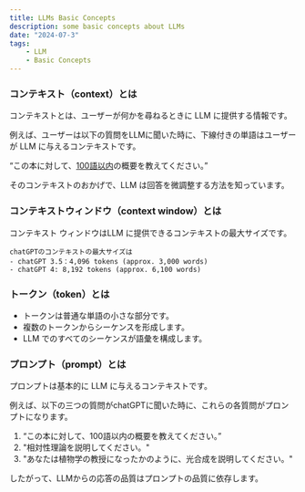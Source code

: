 ```yaml
---
title: LLMs Basic Concepts
description: some basic concepts about LLMs
date: "2024-07-3"
tags:
    - LLM
    - Basic Concepts
---
```


### コンテキスト（context）とは

コンテキストとは、ユーザーが何かを尋ねるときに LLM に提供する情報です。

例えば、ユーザーは以下の質問をLLMに聞いた時に、下線付きの単語はユーザーが LLM に与えるコンテキストです。

“この本に対して、<u>100語以内</u>の概要を教えてください。”

そのコンテキストのおかげで、LLM は回答を微調整する方法を知っています。

### コンテキストウィンドウ（context window）とは

コンテキスト ウィンドウはLLM に提供できるコンテキストの最大サイズです。

```
chatGPTのコンテキストの最大サイズは
- chatGPT 3.5：4,096 tokens (approx. 3,000 words)
- chatGPT 4: 8,192 tokens (approx. 6,100 words)
```

### トークン（token）とは

- トークンは普通な単語の小さな部分です。
- 複数のトークンからシーケンスを形成します。
- LLM でのすべてのシーケンスが語彙を構成します。

### プロンプト（prompt）とは

プロンプトは基本的に LLM に与えるコンテキストです。

例えば、以下の三つの質問がchatGPTに聞いた時に、これらの各質問がプロンプトになります。

1. “この本に対して、100語以内の概要を教えてください。”
2. "相対性理論を説明してください。"
3. "あなたは植物学の教授になったかのように、光合成を説明してください。"

したがって、LLMからの応答の品質はプロンプトの品質に依存します。
